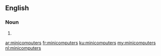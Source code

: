 ==English==

===Noun===
{{head|en}}

# {{plural of|minicomputer}}

[[ar:minicomputers]]
[[fr:minicomputers]]
[[ku:minicomputers]]
[[my:minicomputers]]
[[nl:minicomputers]]